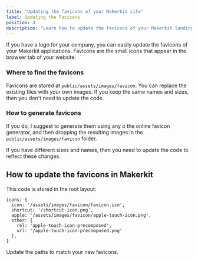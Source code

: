 ```yaml
---
title: "Updating the favicons of your Makerkit site"
label: Updating the Favicons
position: 4
description: "Learn how to update the favicons of your Makerkit landing pages"
---
```


If you have a logo for your company, you can easily update the favicons of your Makerkit applications. Favicons are the small icons that appear in the browser tab of your website.

### Where to find the favicons

Favicons are stored at `public/assets/images/favicon`. You can replace the existing files with your own images. If you keep the same names and sizes, then you don't need to update the code.

### How to generate favicons

If you do, I suggest to generate them using any o the online favicon generator, and then dropping the resulting images in the `public/assets/images/favicon` folder.

If you have different sizes and names, then you need to update the code to reflect these changes.

## How to update the favicons in Makerkit

This code is stored in the root layout:

```tsx title="app/layout.tsx"
icons: {
  icon: '/assets/images/favicon/favicon.ico',
  shortcut: '/shortcut-icon.png',
  apple: '/assets/images/favicon/apple-touch-icon.png',
  other: {
    rel: 'apple-touch-icon-precomposed',
    url: '/apple-touch-icon-precomposed.png'
  },
}
```

Update the paths to match your new favicons.
